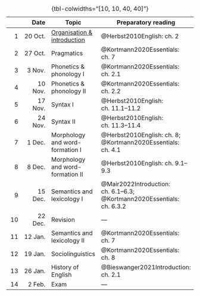 |    | Date    | Topic | Preparatory reading |
|---:|--------:|-------|---------------------|
|  1 | 20 Oct. | [Organisation & introduction]({{< meta linkprefix >}}sessions/01_intro/index.qmd){target="_top"} | @Herbst2010English: ch. 2 |
|  2 | 27 Oct. | Pragmatics | @Kortmann2020Essentials: ch. 7 |
|  3 |  3 Nov. | Phonetics & phonology I | @Kortmann2020Essentials: ch. 2.1 |
|  4 | 10 Nov. | Phonetics & phonology II | @Kortmann2020Essentials: ch. 2.2 |
|  5 | 17 Nov. | Syntax I | @Herbst2010English: ch. 11.1–11.2 |
|  6 | 24 Nov. | Syntax II | @Herbst2010English: ch. 11.3–11.4 |
|  7 |  1 Dec. | Morphology and word-formation I | @Herbst2010English: ch. 8; @Kortmann2020Essentials: ch. 4.1 |
|  8 |  8 Dec. | Morphology and word-formation II | @Herbst2010English: ch. 9.1–9.3 |
|  9 | 15 Dec. | Semantics and lexicology I | @Mair2022Introduction: ch. 6.1–6.3; @Kortmann2020Essentials: ch. 6.3.2 |
| 10 | 22 Dec. | Revision | — |
| 11 | 12 Jan. | Semantics and lexicology II | @Kortmann2020Essentials: ch. 7 |
| 12 | 19 Jan. | Sociolinguistics | @Kortmann2020Essentials: ch. 8 |
| 13 | 26 Jan. | History of English | @Bieswanger2021Introduction: ch. 2.1 |
| 14 |  2 Feb. | Exam | — |

: {tbl-colwidths="[10, 10, 40, 40]"}
